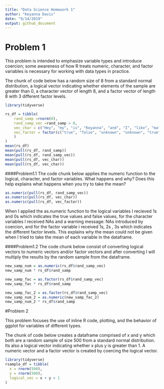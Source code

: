 ```yaml
---
title: "Data Science Homework 1"
author: "Keyanna Davis"
date: "9/14/2019"
output: github_document
---
```



# Problem 1

This problem is intended to emphasize variable types and introduce coercion; some awareness of how R treats numeric, character, and factor variables is necessary for working with data types in practice.


The chunk of code below has a random size of 8 from a standard normal distribution, a logical vector indicating whether elements of the sample are greater than 0, a character vector of length 8, and a factor vector of length 8 with 3 different factor levels.


```r
library(tidyverse)

rs_df = tibble(
    rand_samp =rnorm(8),
    rand_samp_vec =rand_samp > 0,
    vec_char = c("Hey", "my", "is", "Keyanna", "and", "I", "like", "math"),
    vec_factor = factor(c("true", "false", "unknown", "unknown", "true", "true", "false", "false")
    )
)
mean(rs_df)
mean(pull(rs_df, rand_samp))
mean(pull(rs_df, rand_samp_vec))
mean(pull(rs_df, vec_char))
mean(pull(rs_df, vec_char))
```

####Problem1.1
The code chunk below applies the numeric function to the logical, character, and factor variables. What happens and why? Does this help explains what happens when you try to take the mean?

```r
as.numeric(pull(rs_df, rand_samp_vec))
as.numeric(pull(rs_df, vec_char))
as.numeric(pull(rs_df, vec_factor))
```

When I applied the as.numeric function to the logical variables I recieved 1s and 0s which indicates the true values and false values, for the character variables I received NAs and a warning message: NAs introduced by coercion, and for the factor variable i received 1s, 2s , 3s which indicates the different factor levels. This explains why the mean could not be given when I tried to take the mean of each variable in the dataframe.


####Problem1.2
The code chunk below consist of converting logical vectors to numeric vectors and/or factor vectors and after converting I will multiply the results by the random sample from the dataframe. 

```r
new_samp_num = as.numeric(rs_df$rand_samp_vec)
new_samp_num * rs_df$rand_samp

new_samp_fac = as.factor(rs_df$rand_samp_vec)
new_samp_fac * rs_df$rand_samp

new_samp_fac_2 = as.factor(rs_df$rand_samp_vec)
new_samp_num_2 = as.numeric(new_samp_fac_2)
new_samp_num_2 * rs_df$rand_samp
```


#Problem 2

This problem focuses the use of inline R code, plotting, and the behavior of ggplot for variables of different types. 

The chunk of code below creates a dataframe comprised of x and y which both are a random sample of size 500 from a standard normal distribution. Its also a logical vector indicating whether x plus y is greater than 1. A numeric vector and a factor vector is created by coercing the logical vector. 

```r
library(tidyverse)
rsample_df = tibble(
  x = rnorm(500),
  y = rnorm(500),
  logical_vec = x + y > 1
)
```




